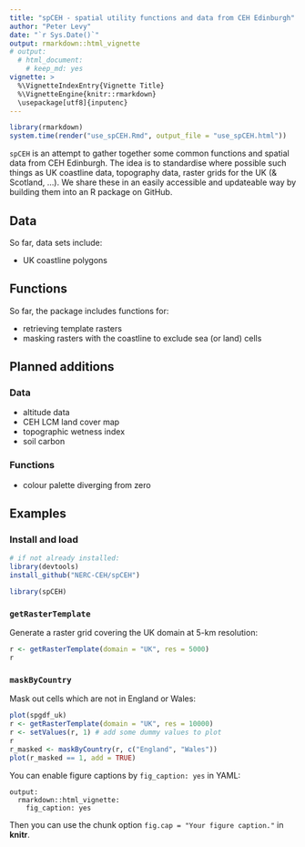 ```yaml
---
title: "spCEH - spatial utility functions and data from CEH Edinburgh"
author: "Peter Levy"
date: "`r Sys.Date()`"
output: rmarkdown::html_vignette
# output:
  # html_document:
    # keep_md: yes
vignette: >
  %\VignetteIndexEntry{Vignette Title}
  %\VignetteEngine{knitr::rmarkdown}
  \usepackage[utf8]{inputenc}
---
```


```r
library(rmarkdown)
system.time(render("use_spCEH.Rmd", output_file = "use_spCEH.html"))
```
	
`spCEH` is an attempt to gather together some common functions and spatial data from CEH Edinburgh.
The idea is to standardise where possible such things as UK coastline data, topography data, raster grids for the UK (& Scotland, ...).
We share these in an easily accessible and updateable way by building them into an R package on GitHub. 

## Data
So far, data sets include:

- UK coastline polygons


## Functions
So far, the package includes functions for:

- retrieving template rasters
- masking rasters with the coastline to exclude sea (or land) cells

## Planned additions
### Data

- altitude data
- CEH LCM land cover map
- topographic wetness index
- soil carbon

### Functions

- colour palette diverging from zero


## Examples
### Install and load

```r
# if not already installed:
library(devtools)
install_github("NERC-CEH/spCEH")
```

```r
library(spCEH)
```

### `getRasterTemplate`
Generate a raster grid covering the UK domain at 5-km resolution:

```r
r <- getRasterTemplate(domain = "UK", res = 5000)
r
```

### `maskByCountry`
Mask out cells which are not in England or Wales:

```r
plot(spgdf_uk)
r <- getRasterTemplate(domain = "UK", res = 10000)
r <- setValues(r, 1) # add some dummy values to plot
r
r_masked <- maskByCountry(r, c("England", "Wales"))
plot(r_masked == 1, add = TRUE)
```

You can enable figure captions by `fig_caption: yes` in YAML:

    output:
      rmarkdown::html_vignette:
        fig_caption: yes

Then you can use the chunk option `fig.cap = "Your figure caption."` in **knitr**.
